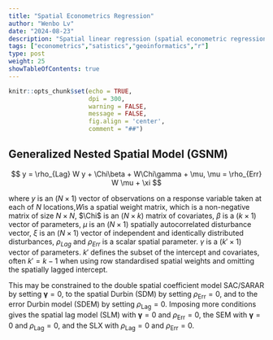 ```yaml
---
title: "Spatial Econometrics Regression"
author: "Wenbo Lv"
date: "2024-08-23"
description: "Spatial linear regression (spatial econometric regression) model description"
tags: ["econometrics","satistics","geoinformatics","r"]
type: post
weight: 25
showTableOfContents: true
---
```


```r
knitr::opts_chunk$set(echo = TRUE,
                      dpi = 300,
                      warning = FALSE,
                      message = FALSE,
                      fig.align = 'center',
                      comment = "##")
```

## Generalized Nested Spatial Model (GSNM)

$$
y = \rho_{Lag} W y + \Chi\beta + W\Chi\gamma + \mu,
\mu = \rho_{Err} W \mu + \xi
$$

where $y$ is an $(N \times 1)$ vector of observations on a response variable taken at each of $N$ locations,$W$is a spatial weight matrix, which is a non-negative matrix of size $N \times N$, $\Chi$ is an $(N \times k)$ matrix of covariates, $\beta$ is a $(k \times 1)$ vector of parameters, $\mu$ is an $(N \times 1)$ spatially autocorrelated disturbance vector, $\xi$ is an $(N \times 1)$ vector of independent and identically distributed disturbances, $\rho_{Lag}$ and $\rho_{Err}$ is a scalar spatial parameter. $\gamma$ is a $(k' \times 1)$ vector of parameters. $k'$ defines the subset of the intercept and covariates, often $k' = k-1$ when using row standardised spatial weights and omitting the spatially lagged intercept.

This may be constrained to the double spatial coefficient model SAC/SARAR by setting ${\mathbf \gamma} = 0$, to the spatial Durbin (SDM) by setting $\rho_{\mathrm{Err}} = 0$, and to the error Durbin model (SDEM) by setting $\rho_{\mathrm{Lag}} = 0$. Imposing more conditions gives the spatial lag model (SLM) with ${\mathbf \gamma} = 0$ and $\rho_{\mathrm{Err}} = 0$, the SEM with ${\mathbf \gamma} = 0$ and $\rho_{\mathrm{Lag}} = 0$, and the SLX with $\rho_{\mathrm{Lag}} = 0$ and $\rho_{\mathrm{Err}} = 0$.
